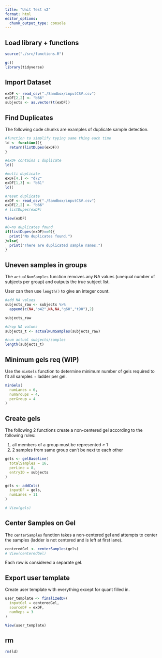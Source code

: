 ```yaml
---
title: "Unit Test v2"
format: html
editor_options: 
  chunk_output_type: console
---
```


## Load library + functions

```r
source("./src/functions.R")

gc()
library(tidyverse)
```

## Import Dataset

```r
exDF <- read_csv("./Sandbox/inputCSV.csv")
exDF[2,2] <- "b66"
subjects <- as.vector(t(exDF))
```

## Find Duplicates

The following code chunks are examples of duplicate sample detection.

```r
#function to simplify typing same thing each time
ld <- function(){
  return(listDupes(exDF))
}

#exDF contains 1 duplicate
ld()

#multi duplicate
exDF[4,] <- "d72"
exDF[1,3] <- "b61"
ld()
```

```r
#reset duplicate
exDF <- read_csv("./Sandbox/inputCSV.csv")
exDF[2,2] <- "b66"
# listDupes(exDF)

View(exDF)

#0=no duplicates found
if(listDupes(exDF)==0){
  print("No duplicates found.")
}else{
  print("There are duplicated sample names.")
}
```

## Uneven samples in groups

The `actualNumSamples` function removes any NA values (unequal number of subjects per group) and outputs the true subject list.

User can then use `length()` to give an integer count.

```r
#add NA values
subjects_raw <- subjects %>%
  append(c(NA,"o42",NA,NA,"g60","t90"),2)

subjects_raw

#drop NA values
subjects_t <- actualNumSamples(subjects_raw)

#num actual subjects/samples
length(subjects_t)
```

## Minimum gels req (WIP)

Use the `minGels` function to determine minimum number of gels required to fit all samples + ladder per gel.

```r
minGels(
  numLanes = 6,
  numGroups = 4,
  perGroup = 4
)
```

## Create gels

The following 2 functions create a non-centered gel according to the following rules:

1. all members of a group must be represented ≥ 1
1. 2 samples from same group can't be next to each other

```r
gels <- gelBaseline(
  totalSamples = 16,
  perLine = 8,
  entryID = subjects
)

gels <- addCols(
  inputDF = gels,
  numLanes = 11
)

# View(gels)
```

## Center Samples on Gel

The `centerSamples` function takes a non-centered gel and attempts to center the samples (ladder is not centered and is left at first lane).

```r
centeredGel <- centerSamples(gels)
# View(centeredGel)
```

Each row is considered a separate gel.

## Export user template

Create user template with everything except for quant filled in.

```r
user_template <- finalizedDF(
  inputGel = centeredGel,
  sourceDF = exDF,
  numReps = 3
)

View(user_template)
```

## rm

```r
rm(ld)
```
